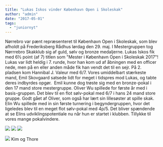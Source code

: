 ```yaml
---
title: "Lukas Iskos vinder København Open i Skoleskak"
author: "admin"
date: "2017-05-01"
tags: 
  - "juniornyt"
---
```


Nørrebro var pænt repræsenteret til København Open i Skoleskak, som blev afholdt på Frederiksberg Rådhus lørdag den 29. maj. I Mestergruppen tog Nørrrebro Skakklub sig af guld, sølv og bronze medaljerne. Lukas Iskos fik med 6½ point (af 7) titlen som "Mester i København Open i Skoleskak 2017"! Lukas var lidt heldig i 7. runde, hvor han kom ud af åbningen med en officer nede, men på en eller anden måde fik han vendt det til en sejr. På 2. pladsen kom Hannibal J. Valeur med 6/7. Vores umiddelbart stærkeste mand, Emil Skovgaard satsede lidt for meget i tidspres mod Lukas, og tabte deres indbyrdes opgør.  Emil kunne dog trøste sig med en bronze-pokal i den 17 mand store mestergruppe. Oliver Wu spillede for første år med i basis-gruppen. Det blev til en flot sølv-pokal med 6/7 i hans 24 mand store gruppe. Godt gået af Oliver, som også har lært sin lillesøster at spille skak. Elin Wu spillede med in sin første turnering i begyndergruppen, hvor det ligeledes blev til en meget flot sølv-pokal med 4p/5. Det bliver spændende at se Elins udviklingspotentiale nu når hun er startet i klubben. Tillykke til vores mange pokalvindere.

![](/images/ElinogOliver-225x300.jpg) ![](/images/OliverWu-225x300.jpg) ![](/images/ElinWu-225x300.jpg)

![](/images/Vinderne.jpg) Kim og Thore
